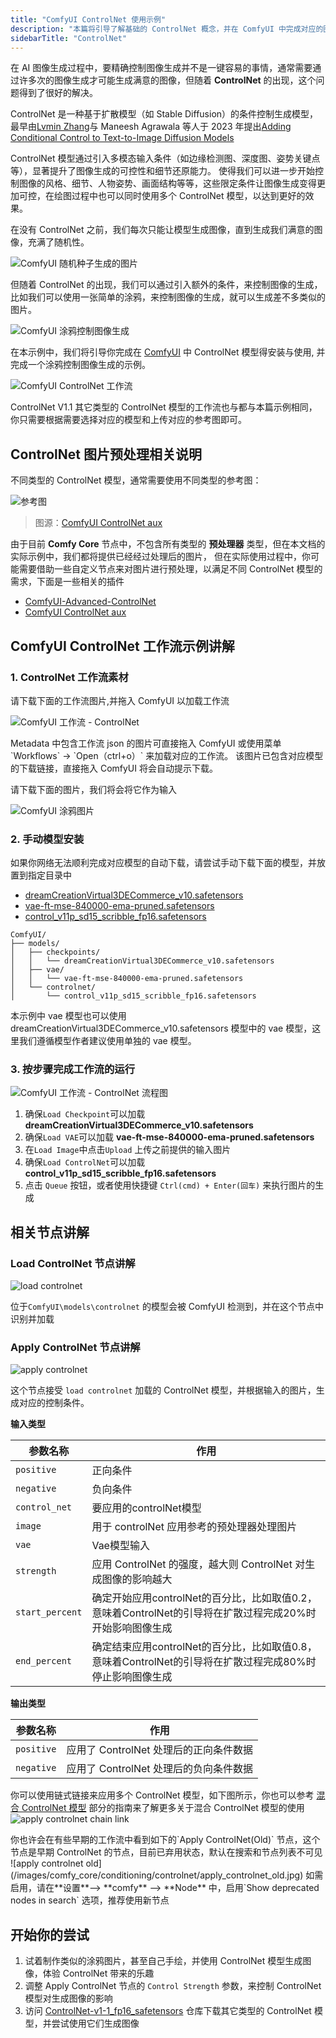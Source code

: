 ```yaml
---
title: "ComfyUI ControlNet 使用示例"
description: "本篇将引导了解基础的 ControlNet 概念，并在 ComfyUI 中完成对应的图像生成"
sidebarTitle: "ControlNet"
---
```


在 AI 图像生成过程中，要精确控制图像生成并不是一键容易的事情，通常需要通过许多次的图像生成才可能生成满意的图像，但随着 **ControlNet** 的出现，这个问题得到了很好的解决。

ControlNet 是一种基于扩散模型（如 Stable Diffusion）的条件控制生成模型，最早由[Lvmin Zhang](https://lllyasviel.github.io/)与 Maneesh Agrawala 等人于 2023 年提出[Adding Conditional Control to Text-to-Image Diffusion Models](https://arxiv.org/abs/2302.05543)

ControlNet 模型通过引入多模态输入条件（如边缘检测图、深度图、姿势关键点等），显著提升了图像生成的可控性和细节还原能力。
使得我们可以进一步开始控制图像的风格、细节、人物姿势、画面结构等等，这些限定条件让图像生成变得更加可控，在绘图过程中也可以同时使用多个 ControlNet 模型，以达到更好的效果。

在没有 ControlNet 之前，我们每次只能让模型生成图像，直到生成我们满意的图像，充满了随机性。

![ComfyUI 随机种子生成的图片](/images/tutorial/controlnet/generated_with_random_seed.jpg)

但随着 ControlNet 的出现，我们可以通过引入额外的条件，来控制图像的生成，比如我们可以使用一张简单的涂鸦，来控制图像的生成，就可以生成差不多类似的图片。

![ComfyUI 涂鸦控制图像生成](/images/tutorial/controlnet/scribble_example.jpg)

在本示例中，我们将引导你完成在 [ComfyUI](https://github.com/comfyanonymous/ComfyUI) 中 ControlNet 模型得安装与使用, 并完成一个涂鸦控制图像生成的示例。

![ComfyUI ControlNet 工作流](https://raw.githubusercontent.com/Comfy-Org/example_workflows/main/controlnet/scribble_controlnet.png)

<Tip>
ControlNet V1.1 其它类型的 ControlNet 模型的工作流也与都与本篇示例相同，你只需要根据需要选择对应的模型和上传对应的参考图即可。
</Tip>

## ControlNet 图片预处理相关说明

不同类型的 ControlNet 模型，通常需要使用不同类型的参考图：

![参考图](https://github.com/Fannovel16/comfyui_controlnet_aux/blob/main/examples/CNAuxBanner.jpg?raw=true)

> 图源：[ComfyUI ControlNet aux](https://github.com/Fannovel16/comfyui_controlnet_aux)

由于目前 **Comfy Core** 节点中，不包含所有类型的 **预处理器** 类型，但在本文档的实际示例中，我们都将提供已经经过处理后的图片，
但在实际使用过程中，你可能需要借助一些自定义节点来对图片进行预处理，以满足不同 ControlNet 模型的需求，下面是一些相关的插件

- [ComfyUI-Advanced-ControlNet](https://github.com/Kosinkadink/ComfyUI-Advanced-ControlNet)
- [ComfyUI ControlNet aux](https://github.com/Fannovel16/comfyui_controlnet_aux)

## ComfyUI ControlNet 工作流示例讲解

### 1. ControlNet 工作流素材

请下载下面的工作流图片,并拖入 ComfyUI 以加载工作流

![ComfyUI 工作流 - ControlNet](https://raw.githubusercontent.com/Comfy-Org/example_workflows/main/controlnet/scribble_controlnet.png)

<Tip>
Metadata 中包含工作流 json 的图片可直接拖入 ComfyUI 或使用菜单 `Workflows` -> `Open（ctrl+o）` 来加载对应的工作流。
该图片已包含对应模型的下载链接，直接拖入 ComfyUI 将会自动提示下载。
</Tip>

请下载下面的图片，我们将会将它作为输入

![ComfyUI 涂鸦图片](https://raw.githubusercontent.com/Comfy-Org/example_workflows/main/controlnet/scribble_input.png)

### 2.  手动模型安装

<Note>
如果你网络无法顺利完成对应模型的自动下载，请尝试手动下载下面的模型，并放置到指定目录中
</Note>

- [dreamCreationVirtual3DECommerce_v10.safetensors](https://civitai.com/api/download/models/731340?type=Model&format=SafeTensor&size=full&fp=fp16)
- [vae-ft-mse-840000-ema-pruned.safetensors](https://huggingface.co/stabilityai/sd-vae-ft-mse-original/resolve/main/vae-ft-mse-840000-ema-pruned.safetensors?download=true)
- [control_v11p_sd15_scribble_fp16.safetensors](https://huggingface.co/comfyanonymous/ControlNet-v1-1_fp16_safetensors/resolve/main/control_v11p_sd15_scribble_fp16.safetensors?download=true)

```
ComfyUI/
├── models/
│   ├── checkpoints/
│   │   └── dreamCreationVirtual3DECommerce_v10.safetensors
│   ├── vae/
│   │   └── vae-ft-mse-840000-ema-pruned.safetensors
│   └── controlnet/
│       └── control_v11p_sd15_scribble_fp16.safetensors
```

<Note>
本示例中 vae 模型也可以使用 dreamCreationVirtual3DECommerce_v10.safetensors 模型中的 vae 模型，这里我们遵循模型作者建议使用单独的 vae 模型。
</Note>

### 3. 按步骤完成工作流的运行

![ComfyUI 工作流 - ControlNet 流程图](/images/tutorial/controlnet/flow_diagram_scribble.png)

1. 确保`Load Checkpoint`可以加载 **dreamCreationVirtual3DECommerce_v10.safetensors**
2. 确保`Load VAE`可以加载 **vae-ft-mse-840000-ema-pruned.safetensors**
3. 在`Load Image`中点击`Upload` 上传之前提供的输入图片
4. 确保`Load ControlNet`可以加载 **control_v11p_sd15_scribble_fp16.safetensors**
5. 点击 `Queue` 按钮，或者使用快捷键 `Ctrl(cmd) + Enter(回车)` 来执行图片的生成

## 相关节点讲解
### Load ControlNet 节点讲解

![load controlnet](/images/comfy_core/loaders/load_controlnet_model.jpg)

位于`ComfyUI\models\controlnet` 的模型会被 ComfyUI 检测到，并在这个节点中识别并加载

### Apply ControlNet 节点讲解

![apply controlnet ](/images/comfy_core/conditioning/controlnet/apply_controlnet.jpg)

这个节点接受 `load controlnet` 加载的 ControlNet 模型，并根据输入的图片，生成对应的控制条件。

**输入类型**

| 参数名称         | 作用                                                                                        |
| --------------- | ------------------------------------------------------------------------------------------ |
| `positive`      | 正向条件                                                                                    |
| `negative`      | 负向条件                                                                                    |
| `control_net`   | 要应用的controlNet模型                                                                       |
| `image`         | 用于 controlNet 应用参考的预处理器处理图片                                                       |
| `vae`           | Vae模型输入                                                                                  |
| `strength`      | 应用 ControlNet 的强度，越大则 ControlNet 对生成图像的影响越大                                    |
| `start_percent` | 确定开始应用controlNet的百分比，比如取值0.2，意味着ControlNet的引导将在扩散过程完成20%时开始影响图像生成 |
| `end_percent`   | 确定结束应用controlNet的百分比，比如取值0.8，意味着ControlNet的引导将在扩散过程完成80%时停止影响图像生成 |

**输出类型**

| 参数名称    | 作用                                |
| -----------| ---------------------------------- |
| `positive` | 应用了 ControlNet 处理后的正向条件数据 |
| `negative` | 应用了 ControlNet 处理后的负向条件数据 |

你可以使用链式链接来应用多个 ControlNet 模型，如下图所示，你也可以参考 [混合 ControlNet 模型](/zh-CN/tutorials/controlnet/mixing-controlnets.mdx) 部分的指南来了解更多关于混合 ControlNet 模型的使用
![apply controlnet chain link](/images/tutorial/controlnet/apply_controlnet_chain_link.jpg)

<Note>
你也许会在有些早期的工作流中看到如下的`Apply ControlNet(Old)` 节点，这个节点是早期 ControlNet 的节点，目前已弃用状态，默认在搜索和节点列表不可见
![apply controlnet old](/images/comfy_core/conditioning/controlnet/apply_controlnet_old.jpg)
如需启用，请在**设置**--> **comfy** --> **Node** 中，启用`Show deprecated nodes in search` 选项，推荐使用新节点
</Note>

## 开始你的尝试

1. 试着制作类似的涂鸦图片，甚至自己手绘，并使用 ControlNet 模型生成图像，体验 ControlNet 带来的乐趣
2. 调整 Apply ControlNet 节点的 `Control Strength` 参数，来控制 ControlNet 模型对生成图像的影响
3. 访问 [ControlNet-v1-1_fp16_safetensors](https://huggingface.co/comfyanonymous/ControlNet-v1-1_fp16_safetensors/tree/main)  仓库下载其它类型的 ControlNet 模型，并尝试使用它们生成图像
